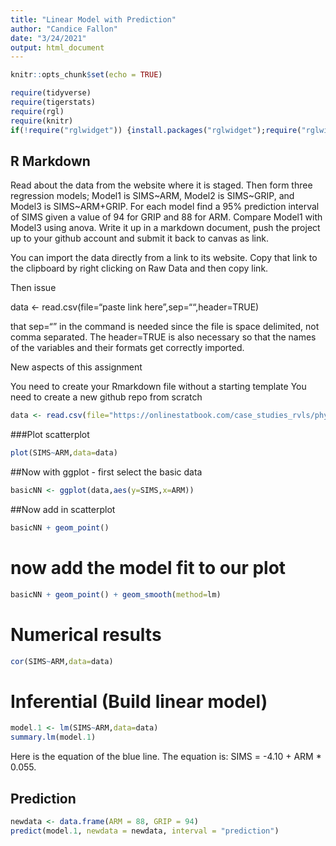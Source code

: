 ```yaml
---
title: "Linear Model with Prediction"
author: "Candice Fallon"
date: "3/24/2021"
output: html_document
---
```


```r
knitr::opts_chunk$set(echo = TRUE)
```
```r
require(tidyverse)
require(tigerstats)
require(rgl)
require(knitr)
if(!require("rglwidget")) {install.packages("rglwidget");require("rglwidget")}

```
## R Markdown

Read about the data from the website where it is staged.  Then form three regression models; Model1 is SIMS~ARM, Model2 is SIMS~GRIP, and Model3 is SIMS~ARM+GRIP. For each model find a 95% prediction interval of SIMS given a value of 94  for GRIP and 88 for ARM. Compare Model1 with Model3 using anova. Write it up in a markdown document, push the project up to your github account and submit it back to canvas as link. 

 

You can import the data directly from a link to its website.  Copy that link to the clipboard by right clicking on Raw Data and then copy link.

Then issue

data <- read.csv(file="paste link here",sep="",header=TRUE)  

that sep=""  in the command is needed since the file is space delimited, not comma separated.  The header=TRUE is also necessary so that the names of the variables and their formats get correctly imported.

New aspects of this assignment

You need to create your Rmarkdown file without a starting template
You need to create a new github repo from scratch

```r
data <- read.csv(file="https://onlinestatbook.com/case_studies_rvls/physical_strength/data.txt",sep="",header=TRUE)
```

###Plot scatterplot

```r
plot(SIMS~ARM,data=data)
```

##Now with ggplot - first select the basic data

```r
basicNN <- ggplot(data,aes(y=SIMS,x=ARM))
```
##Now add in scatterplot

```r
basicNN + geom_point()
```

# now add the model fit to our plot
  
```r
basicNN + geom_point() + geom_smooth(method=lm)
``` 

# Numerical results

```r
cor(SIMS~ARM,data=data)
```

# Inferential  (Build linear model)
  
```r
model.1 <- lm(SIMS~ARM,data=data)
summary.lm(model.1)
```

Here is the equation of the blue line. The equation is: SIMS = -4.10 + ARM * 0.055.

## Prediction
```r
newdata <- data.frame(ARM = 88, GRIP = 94)
predict(model.1, newdata = newdata, interval = "prediction")
```

